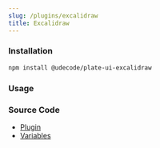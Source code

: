 ```yaml
---
slug: /plugins/excalidraw
title: Excalidraw
---
```


### Installation

```bash npm2yarn
npm install @udecode/plate-ui-excalidraw
```

### Usage


<ExcalidrawSandpack />

### Source Code

- [Plugin](https://github.com/udecode/plate/blob/main/packages/ui/nodes/excalidraw/src/createExcalidrawPlugin.ts)
- [Variables](https://github.com/udecode/plate/blob/main/examples/docusaurus/src/live/live.tsx)
